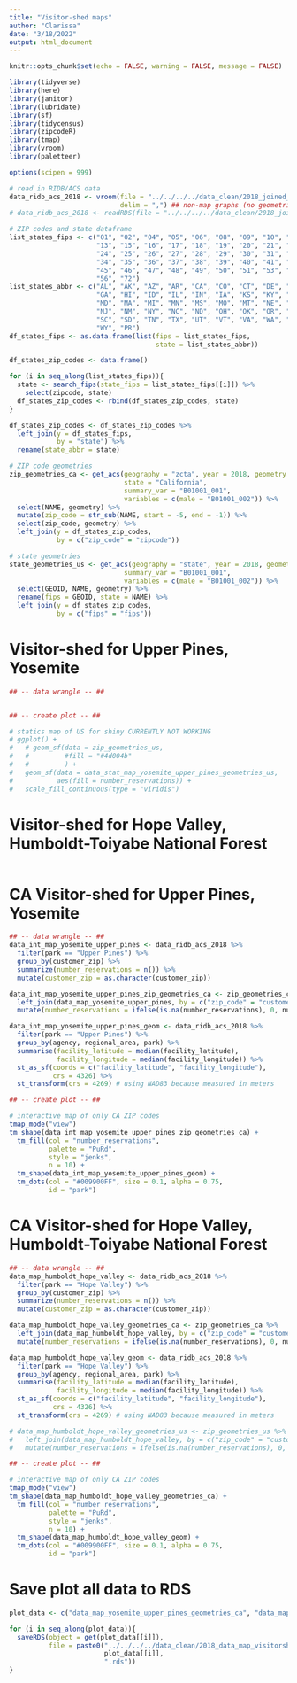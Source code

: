 ```yaml
---
title: "Visitor-shed maps"
author: "Clarissa"
date: "3/18/2022"
output: html_document
---
```


```r
knitr::opts_chunk$set(echo = FALSE, warning = FALSE, message = FALSE)

library(tidyverse)
library(here)
library(janitor)
library(lubridate)
library(sf)
library(tidycensus)
library(zipcodeR)
library(tmap)
library(vroom)
library(paletteer)

options(scipen = 999)
```


```r
# read in RIDB/ACS data
data_ridb_acs_2018 <- vroom(file = "../../../../data_clean/2018_joined_data.csv",
                            delim = ",") ## non-map graphs (no geometries)
# data_ridb_acs_2018 <- readRDS(file = "../../../../data_clean/2018_joined_data.rds") ## maps (don't use RDS for non-map viz, too slow)

# ZIP codes and state dataframe
list_states_fips <- c("01", "02", "04", "05", "06", "08", "09", "10", "11", "12", 
                      "13", "15", "16", "17", "18", "19", "20", "21", "22", "23", 
                      "24", "25", "26", "27", "28", "29", "30", "31", "32", "33", 
                      "34", "35", "36", "37", "38", "39", "40", "41", "42", "44", 
                      "45", "46", "47", "48", "49", "50", "51", "53", "54", "55", 
                      "56", "72")
list_states_abbr <- c("AL", "AK", "AZ", "AR", "CA", "CO", "CT", "DE", "DC", "FL",
                      "GA", "HI", "ID", "IL", "IN", "IA", "KS", "KY", "LA", "ME",
                      "MD", "MA", "MI", "MN", "MS", "MO", "MT", "NE", "NV", "NH",
                      "NJ", "NM", "NY", "NC", "ND", "OH", "OK", "OR", "PA", "RI",
                      "SC", "SD", "TN", "TX", "UT", "VT", "VA", "WA", "WV", "WI",
                      "WY", "PR")
df_states_fips <- as.data.frame(list(fips = list_states_fips,
                                     state = list_states_abbr))

df_states_zip_codes <- data.frame()

for (i in seq_along(list_states_fips)){
  state <- search_fips(state_fips = list_states_fips[[i]]) %>% 
    select(zipcode, state)
  df_states_zip_codes <- rbind(df_states_zip_codes, state)
}

df_states_zip_codes <- df_states_zip_codes %>% 
  left_join(y = df_states_fips,
            by = "state") %>% 
  rename(state_abbr = state)

# ZIP code geometries
zip_geometries_ca <- get_acs(geography = "zcta", year = 2018, geometry = TRUE, 
                             state = "California",
                             summary_var = "B01001_001",
                             variables = c(male = "B01001_002")) %>% 
  select(NAME, geometry) %>% 
  mutate(zip_code = str_sub(NAME, start = -5, end = -1)) %>% 
  select(zip_code, geometry) %>% 
  left_join(y = df_states_zip_codes,
            by = c("zip_code" = "zipcode"))

# state geometries
state_geometries_us <- get_acs(geography = "state", year = 2018, geometry = TRUE, 
                             summary_var = "B01001_001",
                             variables = c(male = "B01001_002")) %>% 
  select(GEOID, NAME, geometry) %>% 
  rename(fips = GEOID, state = NAME) %>% 
  left_join(y = df_states_zip_codes,
            by = c("fips" = "fips"))
```


# Visitor-shed for Upper Pines, Yosemite

```r
## -- data wrangle -- ##


## -- create plot -- ##

# statics map of US for shiny CURRENTLY NOT WORKING
# ggplot() +
#   # geom_sf(data = zip_geometries_us,
#   #         #fill = "#4d004b"
#   #         ) +
#   geom_sf(data = data_stat_map_yosemite_upper_pines_geometries_us,
#           aes(fill = number_reservations)) +
#   scale_fill_continuous(type = "viridis")
```


# Visitor-shed for Hope Valley, Humboldt-Toiyabe National Forest

```r

```



# CA Visitor-shed for Upper Pines, Yosemite

```r
## -- data wrangle -- ##
data_int_map_yosemite_upper_pines <- data_ridb_acs_2018 %>% 
  filter(park == "Upper Pines") %>% 
  group_by(customer_zip) %>% 
  summarize(number_reservations = n()) %>% 
  mutate(customer_zip = as.character(customer_zip))

data_int_map_yosemite_upper_pines_zip_geometries_ca <- zip_geometries_ca %>% 
  left_join(data_map_yosemite_upper_pines, by = c("zip_code" = "customer_zip")) %>% 
  mutate(number_reservations = ifelse(is.na(number_reservations), 0, number_reservations))

data_int_map_yosemite_upper_pines_geom <- data_ridb_acs_2018 %>% 
  filter(park == "Upper Pines") %>% 
  group_by(agency, regional_area, park) %>% 
  summarise(facility_latitude = median(facility_latitude),
            facility_longitude = median(facility_longitude)) %>% 
  st_as_sf(coords = c("facility_latitude", "facility_longitude"),
           crs = 4326) %>% 
  st_transform(crs = 4269) # using NAD83 because measured in meters

## -- create plot -- ##

# interactive map of only CA ZIP codes
tmap_mode("view")
tm_shape(data_int_map_yosemite_upper_pines_zip_geometries_ca) +
  tm_fill(col = "number_reservations",
          palette = "PuRd",
          style = "jenks",
          n = 10) +
  tm_shape(data_int_map_yosemite_upper_pines_geom) +
  tm_dots(col = "#009900FF", size = 0.1, alpha = 0.75,
          id = "park")
```


# CA Visitor-shed for Hope Valley, Humboldt-Toiyabe National Forest

```r
## -- data wrangle -- ##
data_map_humboldt_hope_valley <- data_ridb_acs_2018 %>% 
  filter(park == "Hope Valley") %>% 
  group_by(customer_zip) %>% 
  summarize(number_reservations = n()) %>% 
  mutate(customer_zip = as.character(customer_zip))

data_map_humboldt_hope_valley_geometries_ca <- zip_geometries_ca %>% 
  left_join(data_map_humboldt_hope_valley, by = c("zip_code" = "customer_zip")) %>% 
  mutate(number_reservations = ifelse(is.na(number_reservations), 0, number_reservations))

data_map_humboldt_hope_valley_geom <- data_ridb_acs_2018 %>% 
  filter(park == "Hope Valley") %>% 
  group_by(agency, regional_area, park) %>% 
  summarise(facility_latitude = median(facility_latitude),
            facility_longitude = median(facility_longitude)) %>% 
  st_as_sf(coords = c("facility_latitude", "facility_longitude"),
           crs = 4326) %>% 
  st_transform(crs = 4269) # using NAD83 because measured in meters

# data_map_humboldt_hope_valley_geometries_us <- zip_geometries_us %>% 
#   left_join(data_map_humboldt_hope_valley, by = c("zip_code" = "customer_zip")) %>% 
#   mutate(number_reservations = ifelse(is.na(number_reservations), 0, number_reservations))

## -- create plot -- ##

# interactive map of only CA ZIP codes
tmap_mode("view")
tm_shape(data_map_humboldt_hope_valley_geometries_ca) +
  tm_fill(col = "number_reservations",
          palette = "PuRd",
          style = "jenks",
          n = 10) +
  tm_shape(data_map_humboldt_hope_valley_geom) +
  tm_dots(col = "#009900FF", size = 0.1, alpha = 0.75,
          id = "park")
```



# Save plot all data to RDS

```r
plot_data <- c("data_map_yosemite_upper_pines_geometries_ca", "data_map_humboldt_hope_valley_geometries_ca")

for (i in seq_along(plot_data)){
  saveRDS(object = get(plot_data[[i]]),
          file = paste0("../../../../data_clean/2018_data_map_visitorshed/2018_", 
                        plot_data[[i]],
                        ".rds"))
}
```

